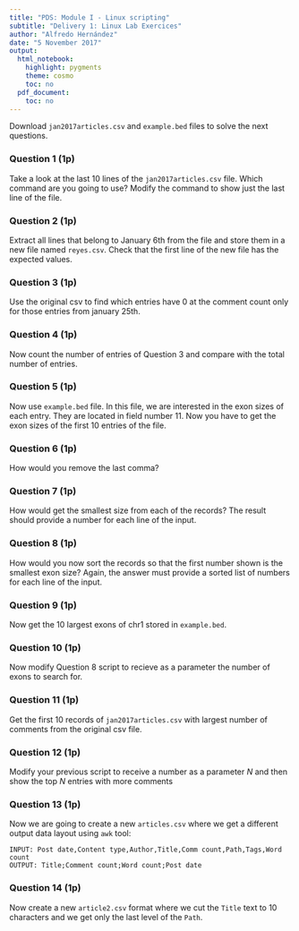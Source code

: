 ```yaml
---
title: "PDS: Module I - Linux scripting"
subtitle: "Delivery 1: Linux Lab Exercices"
author: "Alfredo Hernández"
date: "5 November 2017"
output:
  html_notebook:
    highlight: pygments
    theme: cosmo
    toc: no
  pdf_document:
    toc: no
---
```


Download `jan2017articles.csv` and `example.bed` files to solve the next
questions.

### Question 1 (1p)
Take a look at the last 10 lines of the `jan2017articles.csv` file. Which command are you going to use? Modify the command to show just the last line of the file.

### Question 2 (1p)
Extract all lines that belong to January 6th from the file and store them in a new file named `reyes.csv`. Check that the first line of the new file has the expected values.

### Question 3 (1p)
Use the original csv to find which entries have 0 at the comment count only for those entries from january 25th.

### Question 4 (1p)
Now count the number of entries of Question 3 and compare with the total number of entries.

### Question 5 (1p)
Now use `example.bed` file. In this file, we are interested in the exon sizes of each entry. They are located in field number 11. Now you have to get the exon sizes of the first 10 entries of the file.

### Question 6 (1p)
How would you remove the last comma?

### Question 7 (1p)
How would get the smallest size from each of the records? The result should provide a number for each line of the input. 

### Question 8 (1p)
How would you now sort the records so that the first number shown is the smallest exon size? Again, the answer must provide a sorted list of numbers for each line of the input.

### Question 9 (1p)
Now get the 10 largest exons of chr1 stored in `example.bed`.

### Question 10 (1p)
Now modify Question 8 script to recieve as a parameter the number of exons to search for.

### Question 11 (1p)
Get the first 10 records of `jan2017articles.csv` with largest number of comments from the original csv file.

### Question 12 (1p)
Modify your previous script to receive a number as a parameter $N$ and then show the top $N$ entries with more comments

### Question 13 (1p)
Now we are going to create a new `articles.csv` where we get a different output data layout using `awk` tool:
```
INPUT: Post date,Content type,Author,Title,Comm count,Path,Tags,Word count
OUTPUT: Title;Comment count;Word count;Post date
```

### Question 14 (1p)
Now create a new `article2.csv` format where we cut the `Title` text to 10 characters and we get only the last level of the `Path`.
